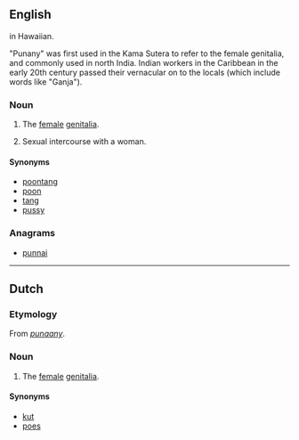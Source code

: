 ==English==

{{m|haw|Puanani||beautiful flower}} in Hawaiian.

"Punany" was first used in the Kama Sutera to refer to the female genitalia, and commonly used in north India. Indian workers in the Caribbean in the early 20th century passed their vernacular on to the locals (which include words like "Ganja").

===Noun===
{{en-noun}}

# {{context|slang|lang=en}} The [[female]] [[genitalia]].
# Sexual intercourse with a woman.

====Synonyms====
* [[poontang]]
* [[poon]]
* [[tang]]
* [[pussy]]

===Anagrams===
* [[punnai#English|punnai]]

----

==Dutch==

===Etymology===
From {{etyl|jam|nl}} ''[[punaany]]''.

===Noun===
{{nl-noun|?}}

# {{context|slang|lang=nl}} The [[female]] [[genitalia]].

====Synonyms====
* [[kut]]
* [[poes]]